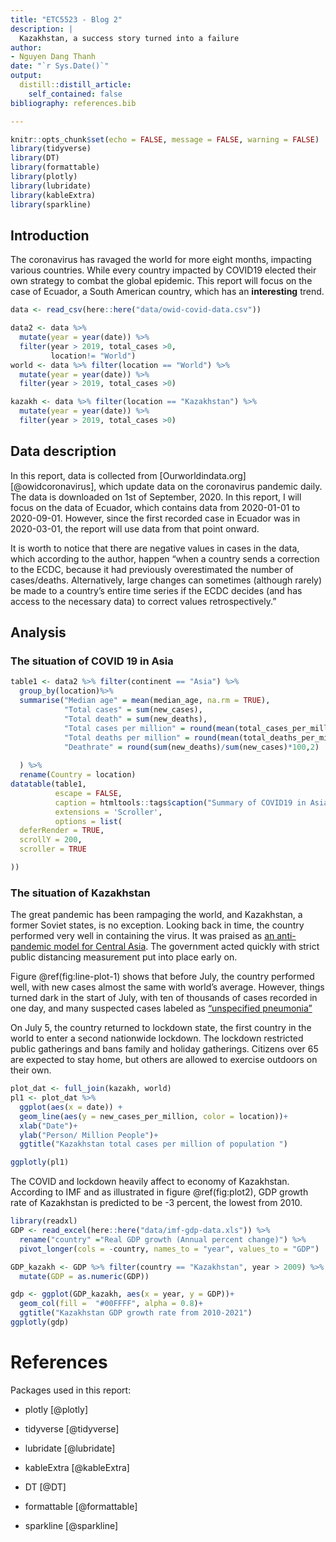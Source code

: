 ```yaml
---
title: "ETC5523 - Blog 2"
description: |
  Kazakhstan, a success story turned into a failure
author:
- Nguyen Dang Thanh 
date: "`r Sys.Date()`"
output:
  distill::distill_article:
    self_contained: false
bibliography: references.bib

---
```


```r
knitr::opts_chunk$set(echo = FALSE, message = FALSE, warning = FALSE)
library(tidyverse)
library(DT)
library(formattable)
library(plotly)
library(lubridate)
library(kableExtra)
library(sparkline)

```

## Introduction
The coronavirus has ravaged the world for more eight months, impacting various countries. While every country impacted by COVID19 elected their own strategy to combat the global epidemic. This report will focus on the case of Ecuador, a South American country, which has an **interesting** trend.

```r
data <- read_csv(here::here("data/owid-covid-data.csv"))

data2 <- data %>% 
  mutate(year = year(date)) %>%
  filter(year > 2019, total_cases >0,
         location!= "World") 
world <- data %>% filter(location == "World") %>%
  mutate(year = year(date)) %>%
  filter(year > 2019, total_cases >0) 

kazakh <- data %>% filter(location == "Kazakhstan") %>%
  mutate(year = year(date)) %>%
  filter(year > 2019, total_cases >0) 
```

## Data description
In this report, data is collected from [Ourworldindata.org][@owidcoronavirus], which update data on the coronavirus pandemic daily. The data is downloaded on 1st of September, 2020. In this report, I will focus on the data of Ecuador, which contains data from 2020-01-01 to 2020-09-01. However, since the first recorded case in Ecuador was in 2020-03-01, the report will use data from that point onward.

It is worth to notice that there are negative values in cases in the data, which according to the author, happen "when a country sends a correction to the ECDC, because it had previously overestimated the number of cases/deaths. Alternatively, large changes can sometimes (although rarely) be made to a country's entire time series if the ECDC decides (and has access to the necessary data) to correct values retrospectively."
 
## Analysis

### The situation of COVID 19 in Asia

```r

table1 <- data2 %>% filter(continent == "Asia") %>%
  group_by(location)%>%
  summarise("Median age" = mean(median_age, na.rm = TRUE),
            "Total cases" = sum(new_cases),
            "Total death" = sum(new_deaths),
            "Total cases per million" = round(mean(total_cases_per_million), digit = 2),
            "Total deaths per million" = round(mean(total_deaths_per_million), digit = 2),
            "Deathrate" = round(sum(new_deaths)/sum(new_cases)*100,2)
            
  ) %>%
  rename(Country = location)
datatable(table1, 
          escape = FALSE,
          caption = htmltools::tags$caption("Summary of COVID19 in Asia", style = "color:#002366; font-size: 22px; text-align:center"),
          extensions = 'Scroller', 
          options = list(
  deferRender = TRUE,
  scrollY = 200,
  scroller = TRUE

))


```
### The situation of Kazakhstan

The great pandemic has been rampaging the world, and Kazakhstan, a former Soviet states, is no exception. Looking back in time, the country performed very well in containing the virus. It was praised as [an anti-pandemic model for Central Asia]. The government acted quickly with strict public distancing measurement put into place early on. 

Figure \@ref(fig:line-plot-1) shows that before July, the country performed well, with new cases almost the same with world's average. However, things turned dark in the start of July, with ten of thousands of cases recorded in one day, and many suspected cases labeled as ["unspecified pneumonia"]

On July 5, the country returned to lockdown state, the first country in the world to enter a second nationwide lockdown. The lockdown restricted public gatherings and bans family and holiday gatherings. Citizens over 65 are expected to stay home, but others are allowed to exercise outdoors on their own. 

```r

plot_dat <- full_join(kazakh, world)
pl1 <- plot_dat %>% 
  ggplot(aes(x = date)) +
  geom_line(aes(y = new_cases_per_million, color = location))+
  xlab("Date")+
  ylab("Person/ Million People")+
  ggtitle("Kazakhstan total cases per million of population ")

ggplotly(pl1)
```

The COVID and lockdown heavily affect to economy of Kazakhstan. According to IMF and as illustrated in figure \@ref(fig:plot2), GDP growth rate of Kazakhstan is predicted to be -3 percent, the lowest from 2010.

```r
library(readxl)
GDP <- read_excel(here::here("data/imf-gdp-data.xls")) %>%
  rename("country" ="Real GDP growth (Annual percent change)") %>%
  pivot_longer(cols = -country, names_to = "year", values_to = "GDP") 

GDP_kazakh <- GDP %>% filter(country == "Kazakhstan", year > 2009) %>%
  mutate(GDP = as.numeric(GDP))

gdp <- ggplot(GDP_kazakh, aes(x = year, y = GDP))+
  geom_col(fill =  "#00FFFF", alpha = 0.8)+
  ggtitle("Kazakhstan GDP growth rate from 2010-2021")
ggplotly(gdp)

```


# References

Packages used in this report:

- plotly [@plotly]

- tidyverse [@tidyverse]

- lubridate [@lubridate] 

- kableExtra [@kableExtra]

- DT [@DT]

- formattable [@formattable]

- sparkline [@sparkline]

[Our world in data]:https://ourworldindata.org/coronavirus
[an anti-pandemic model for Central Asia]: https://www.washingtontimes.com/news/2020/may/20/kazakhstan-is-an-anti-pandemic-model-for-central-a/
["unspecified pneumonia"]: https://theconversation.com/coronavirus-kazakhstan-denies-unknown-pneumonia-reports-but-has-imposed-second-national-lockdown-142523